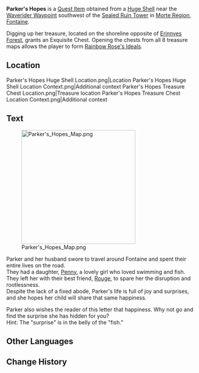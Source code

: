{{Item Infobox
|id           = 120624; 120632
|image        = Item Treasure Map.png
|type         = Quest Items
|description  = '''Description 1:'''<br>A clear bottle with a note that contains records of someone named Parker and a strange drawing on the back.<hr />'''Description 2:'''<br>A clear bottle with a note that contains records of someone named Parker and a strange drawing on the back. You followed the clues on the paper and found the treasure they left behind.
|source1      = Obtained from a Huge Shell in [[Morte Region]]
}}
'''Parker's Hopes''' is a [[Quest Item]] obtained from a [[Huge Shell]] near the [[Waverider Waypoint]] southwest of the [[Sealed Ruin Tower]] in [[Morte Region]], [[Fontaine]].

Digging up her treasure, located on the shoreline opposite of [[Erinnyes Forest]], grants an Exquisite Chest. Opening the chests from all 8 treasure maps allows the player to form [[Rainbow Rose's Ideals]].

==Location==
<gallery>
Parker's Hopes Huge Shell Location.png|Location
Parker's Hopes Huge Shell Location Context.png|Additional context
Parker's Hopes Treasure Chest Location.png|Treasure location
Parker's Hopes Treasure Chest Location Context.png|Additional context
</gallery>

==Text==
[[File:Parker's Hopes Map.png|300px]]

Parker and her husband swore to travel around Fontaine and spent their entire lives on the road.<br>
They had a daughter, [[Penny]], a lovely girl who loved swimming and fish.<br>
They left her with their best friend, [[Rouge]], to spare her the disruption and rootlessness.<br>
Despite the lack of a fixed abode, Parker's life is full of joy and surprises, and she hopes her child will share that same happiness.

Parker also wishes the reader of this letter that happiness. Why not go and find the surprise she has hidden for you?<br>
Hint: The "surprise" is in the belly of the "fish." {{color|buzzword|The key to finding the surprise is in the eye of that "fish."}}

==Other Languages ==
{{Other Languages
|en      = Parker's Hopes
|zhs     = 帕克的期冀
|zhs_rm  = 
|zht     = 帕克的期冀
|zht_rm  = 
|ja      = パーカーの希望
|ja_rm   = Paakaa no Kibou
|ko      = 파커의 희망의 날개
|ko_rm   = 
|es      = El anhelo de Parker
|fr      = Espoirs de Parker
|ru      = Надежды Паркера
|th      = ความหวังของ Parker
|th_rm   = 
|vi      = Hy Vọng Của Parker
|de      = Parkers Hoffnung
|id      = Harapan Parker
|pt      = Esperanças de Parker
|tr      = Parker'ın Umutları
|it      = Speranze di Parker
}}

==Change History==
{{Change History|4.2}}